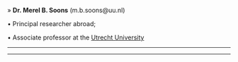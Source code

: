 » **Dr. Merel B. Soons** (m.b.soons@uu.nl)

• Principal researcher abroad;

• Associate professor at the [Utrecht University](https://webspace.science.uu.nl/~soons101/)

_____________________________________________________________________________________________________

_____________________________________________________________________________________________________